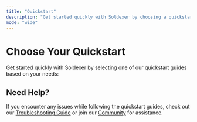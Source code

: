 ```yaml
---
title: "Quickstart"
description: "Get started quickly with Soldexer by choosing a quickstart guide that matches your needs"
mode: "wide"
---
```


# Choose Your Quickstart

Get started quickly with Soldexer by selecting one of our quickstart guides based on your needs:

<CardGroup cols={3}>
  <Card
    title="Example 1"
    icon="circle-1"
    href="/examples/example-1"
    img="https://images.unsplash.com/photo-1555066931-4365d14bab8c?ixlib=rb-4.0.3&ixid=M3wxMjA3fDB8MHxwaG90by1wYWdlfHx8fGVufDB8fHx8fA%3D%3D&auto=format&fit=crop&w=800&q=80"
  />
  <Card
    title="Example 2"
    icon="circle-2"
    href="/examples/example-2"
    img="https://images.unsplash.com/photo-1588421357574-87938a86fa28?q=80&w=2940&auto=format&fit=crop&ixlib=rb-4.0.3&ixid=M3wxMjA3fDB8MHxwaG90by1wYWdlfHx8fGVufDB8fHx8fA%3D%3D"
  />
  <Card
    title="Example 3"
    icon="circle-3"
    href="/examples/example-3"
    img="https://images.unsplash.com/photo-1588421357574-87938a86fa28?q=80&w=2940&auto=format&fit=crop&ixlib=rb-4.0.3&ixid=M3wxMjA3fDB8MHxwaG90by1wYWdlfHx8fGVufDB8fHx8fA%3D%3D"
  />
</CardGroup>

## Need Help?

If you encounter any issues while following the quickstart guides, check out our [Troubleshooting Guide](/troubleshooting/troubleshooting-guide) or join our [Community](https://t.me/+Rx3p5SS0PMtmNzQy) for assistance.
